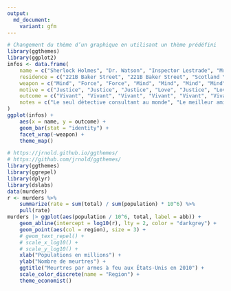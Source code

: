 ```yaml
---
output:
  md_document:
    variant: gfm
---
```


```r
# Changement du thème d’un graphique en utilisant un thème prédéfini
library(ggthemes)
library(ggplot2)
infos <- data.frame(
    name = c("Sherlock Holmes", "Dr. Watson", "Inspector Lestrade", "Mrs. Hudson", "Mycroft Holmes", "Irene Adler", "Professor Moriarty", "Mary Morstan", "James Phillimore", "Charles Augustus Milverton"),
    residence = c("221B Baker Street", "221B Baker Street", "Scotland Yard", "221B Baker Street", "Diogenes Club", "Briony Lodge", "Unknown", "Unknown", "Unknown", "Unknown"),
    weapon = c("Mind", "Force", "Force", "Mind", "Mind", "Mind", "Mind", "Mind", "Mind", "Mind"),
    motive = c("Justice", "Justice", "Justice", "Love", "Justice", "Love", "Folie", "Justice", "Money", "Money"),
    outcome = c("Vivant", "Vivant", "Vivant", "Vivant", "Vivant", "Vivant", "Vivant", "Vivant", "Vivant", "Vivant"),
    notes = c("Le seul détective consultant au monde", "Le meilleur ami et colocataire de Sherlock Holmes", "Le meilleur détective de Scotland Yard", "La logeuse de Sherlock Holmes", "Le frère aîné de Sherlock Holmes", "Le seul amour de Sherlock Holmes", "La némésis de Sherlock Holmes", "La femme de Sherlock Holmes", "Le client de Sherlock Holmes", "L'ennemi de Sherlock Holmes")
)
ggplot(infos) +
    aes(x = name, y = outcome) +
    geom_bar(stat = "identity") +
    facet_wrap(~weapon) +
    theme_map()

# https://jrnold.github.io/ggthemes/
# https://github.com/jrnold/ggthemes/
library(ggthemes)
library(ggrepel)
library(dplyr)
library(dslabs)
data(murders)
r <- murders %>%
    summarize(rate = sum(total) / sum(population) * 10^6) %>%
    pull(rate)
murders |> ggplot(aes(population / 10^6, total, label = abb)) +
    geom_abline(intercept = log10(r), lty = 2, color = "darkgrey") +
    geom_point(aes(col = region), size = 3) +
    # geom_text_repel() +
    # scale_x_log10() +
    # scale_y_log10() +
    xlab("Populations en millions") +
    ylab("Nombre de meurtres") +
    ggtitle("Meurtres par armes à feu aux États-Unis en 2010") +
    scale_color_discrete(name = "Region") +
    theme_economist()
```
